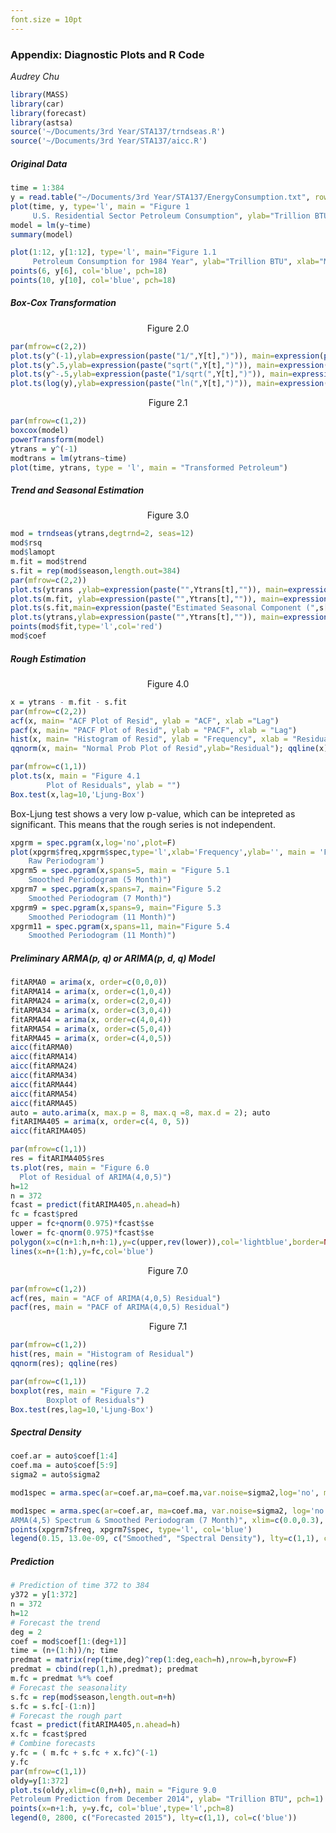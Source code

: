 ```yaml
---
font.size = 10pt
---
```


### Appendix: Diagnostic Plots and R Code
*Audrey Chu*

```r
library(MASS)
library(car)
library(forecast)
library(astsa)
source('~/Documents/3rd Year/STA137/trndseas.R')
source('~/Documents/3rd Year/STA137/aicc.R')
```


##### Original Data
```r
time = 1:384
y = read.table("~/Documents/3rd Year/STA137/EnergyConsumption.txt", row.names=NULL)[,3]
plot(time, y, type='l', main = "Figure 1
     U.S. Residential Sector Petroleum Consumption", ylab="Trillion BTU", xlab="Month and Year")
model = lm(y~time)
summary(model)
```
```r
plot(1:12, y[1:12], type='l', main="Figure 1.1
     Petroleum Consumption for 1984 Year", ylab="Trillion BTU", xlab="Months")
points(6, y[6], col='blue', pch=18)
points(10, y[10], col='blue', pch=18)
```

##### Box-Cox Transformation
<center> Figure 2.0 </center>
```r
par(mfrow=c(2,2))
plot.ts(y^(-1),ylab=expression(paste("1/",Y[t],")")), main=expression(paste("1/(",Y[t],")")))
plot.ts(y^.5,ylab=expression(paste("sqrt(",Y[t],")")), main=expression(paste("Plot of Sqrt(",Y[t],")")))
plot.ts(y^-.5,ylab=expression(paste("1/sqrt(",Y[t],")")), main=expression(paste("Plot of 1/sqrt(",Y[t],")")))
plot.ts(log(y),ylab=expression(paste("ln(",Y[t],")")), main=expression(paste("Plot of ln(",Y[t],")"))) 
```

<center> Figure 2.1 </center>
```r
par(mfrow=c(1,2))
boxcox(model)
powerTransform(model)
ytrans = y^(-1)
modtrans = lm(ytrans~time)
plot(time, ytrans, type = 'l', main = "Transformed Petroleum")
```

##### Trend and Seasonal Estimation
<center> Figure 3.0 </center>
```r
mod = trndseas(ytrans,degtrnd=2, seas=12)
mod$rsq
mod$lamopt
m.fit = mod$trend
s.fit = rep(mod$season,length.out=384)
par(mfrow=c(2,2))
plot.ts(ytrans ,ylab=expression(paste("",Ytrans[t],"")), main=expression(paste("Plot of ",Ytrans[t],"")))
plot.ts(m.fit, ylab=expression(paste("",Ytrans[t],"")), main=expression(paste("Estimated Trend (",m[t],")")))
plot.ts(s.fit,main=expression(paste("Estimated Seasonal Component (",s[t],")")))
plot.ts(ytrans,ylab=expression(paste("",Ytrans[t],"")), main=expression(paste("",Ytrans[t]," with Seasonality and Trend")))
points(mod$fit,type='l',col='red')
mod$coef
```

##### Rough Estimation
<center> Figure 4.0 </center>
```r
x = ytrans - m.fit - s.fit
par(mfrow=c(2,2))
acf(x, main= "ACF Plot of Resid", ylab = "ACF", xlab ="Lag")
pacf(x, main= "PACF Plot of Resid", ylab = "PACF", xlab = "Lag")
hist(x, main= "Histogram of Resid", ylab = "Frequency", xlab = "Residual")
qqnorm(x, main= "Normal Prob Plot of Resid",ylab="Residual"); qqline(x)
```
```r
par(mfrow=c(1,1))
plot.ts(x, main = "Figure 4.1
        Plot of Residuals", ylab = "")
Box.test(x,lag=10,'Ljung-Box')
```

Box-Ljung test shows a very low p-value, which can be
intepreted as significant.  This means that the rough series is not
independent.

```r
xpgrm = spec.pgram(x,log='no',plot=F)
plot(xpgrm$freq,xpgrm$spec,type='l',xlab='Frequency',ylab='', main = 'Figure 5.0
    Raw Periodogram')
xpgrm5 = spec.pgram(x,spans=5, main = "Figure 5.1
    Smoothed Periodogram (5 Month)")
xpgrm7 = spec.pgram(x,spans=7, main="Figure 5.2
    Smoothed Periodogram (7 Month)")
xpgrm9 = spec.pgram(x,spans=9, main="Figure 5.3
    Smoothed Periodogram (11 Month)")
xpgrm11 = spec.pgram(x,spans=11, main="Figure 5.4
    Smoothed Periodogram (11 Month)")
```


##### Preliminary ARMA(p, q) or ARIMA(p, d, q) Model
```r
fitARMA0 = arima(x, order=c(0,0,0))
fitARMA14 = arima(x, order=c(1,0,4))
fitARMA24 = arima(x, order=c(2,0,4))
fitARMA34 = arima(x, order=c(3,0,4))
fitARMA44 = arima(x, order=c(4,0,4))
fitARMA54 = arima(x, order=c(5,0,4))
fitARMA45 = arima(x, order=c(4,0,5))
aicc(fitARMA0)
aicc(fitARMA14)
aicc(fitARMA24)
aicc(fitARMA34)
aicc(fitARMA44)
aicc(fitARMA54)
aicc(fitARMA45)
auto = auto.arima(x, max.p = 8, max.q =8, max.d = 2); auto
fitARIMA405 = arima(x, order=c(4, 0, 5))
aicc(fitARIMA405)
```
```r
par(mfrow=c(1,1))
res = fitARIMA405$res
ts.plot(res, main = "Figure 6.0
  Plot of Residual of ARIMA(4,0,5)")
h=12
n = 372
fcast = predict(fitARIMA405,n.ahead=h)
fc = fcast$pred
upper = fc+qnorm(0.975)*fcast$se
lower = fc-qnorm(0.975)*fcast$se
polygon(x=c(n+1:h,n+h:1),y=c(upper,rev(lower)),col='lightblue',border=NA)
lines(x=n+(1:h),y=fc,col='blue')
```


<center> Figure 7.0 </center>
```r
par(mfrow=c(1,2))
acf(res, main = "ACF of ARIMA(4,0,5) Residual")
pacf(res, main = "PACF of ARIMA(4,0,5) Residual")
```

<center> Figure 7.1 </center>
```r
par(mfrow=c(1,2))
hist(res, main = "Histogram of Residual")
qqnorm(res); qqline(res)
```

```r
par(mfrow=c(1,1))
boxplot(res, main = "Figure 7.2
        Boxplot of Residuals")
Box.test(res,lag=10,'Ljung-Box')
```

##### Spectral Density
```r
coef.ar = auto$coef[1:4]
coef.ma = auto$coef[5:9]
sigma2 = auto$sigma2
```
```r
mod1spec = arma.spec(ar=coef.ar,ma=coef.ma,var.noise=sigma2,log='no', main="ARMA(4,5) Spectrum and Smoothed Periodogram (7 month)", xlim=c(0,.2))
```
```r
mod1spec = arma.spec(ar=coef.ar, ma=coef.ma, var.noise=sigma2, log='no', main="Figure 8.0
ARMA(4,5) Spectrum & Smoothed Periodogram (7 Month)", xlim=c(0.0,0.3), ylab="Spectrum", xlab="Frequency", ylim=c(0,15.0e-09))
points(xpgrm7$freq, xpgrm7$spec, type='l', col='blue')
legend(0.15, 13.0e-09, c("Smoothed", "Spectral Density"), lty=c(1,1), col=c('blue', 'black'))
```

##### Prediction
```r
# Prediction of time 372 to 384
y372 = y[1:372]
n = 372
h=12
# Forecast the trend
deg = 2
coef = mod$coef[1:(deg+1)]
time = (n+(1:h))/n; time
predmat = matrix(rep(time,deg)^rep(1:deg,each=h),nrow=h,byrow=F)
predmat = cbind(rep(1,h),predmat); predmat
m.fc = predmat %*% coef
# Forecast the seasonality
s.fc = rep(mod$season,length.out=n+h)
s.fc = s.fc[-(1:n)]
# Forecast the rough part
fcast = predict(fitARIMA405,n.ahead=h)
x.fc = fcast$pred
# Combine forecasts
y.fc = ( m.fc + s.fc + x.fc)^(-1)
y.fc
par(mfrow=c(1,1))
oldy=y[1:372]
plot.ts(oldy,xlim=c(0,n+h), main = "Figure 9.0
Petroleum Prediction from December 2014", ylab= "Trillion BTU", pch=1)
points(x=n+1:h, y=y.fc, col='blue',type='l',pch=8)
legend(0, 2800, c("Forecasted 2015"), lty=c(1,1), col=c('blue'))
```
